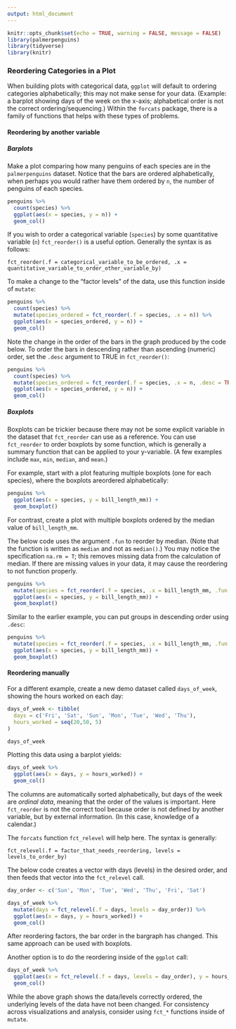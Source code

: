 ```yaml
---
output: html_document
---
```


```r
knitr::opts_chunk$set(echo = TRUE, warning = FALSE, message = FALSE)
library(palmerpenguins)
library(tidyverse)
library(knitr)
```

### Reordering Categories in a Plot

When building plots with categorical data, `ggplot` will default to ordering categories alphabetically; this may not make sense for your data. (Example: a barplot showing days of the week on the x-axis; alphabetical order is not the correct ordering/sequencing.) Within the `forcats` package, there is a family of functions that helps with these types of problems.

#### Reordering by another variable

##### Barplots

Make a plot comparing how many penguins of each species are in the `palmerpenguins` dataset. Notice that the bars are ordered alphabetically, when perhaps you would rather have them ordered by `n`, the number of penguins of each species.

```r
penguins %>% 
  count(species) %>% 
  ggplot(aes(x = species, y = n)) +
  geom_col()
```

If you wish to order a categorical variable (`species`) by some quantitative variable (`n`) `fct_reorder()` is a useful option. Generally the syntax is as follows:

```
fct_reorder(.f = categorical_variable_to_be_ordered, .x = quantitative_variable_to_order_other_variable_by)
```

To make a change to the "factor levels" of the data, use this function inside of `mutate`:

```r
penguins %>% 
  count(species) %>% 
  mutate(species_ordered = fct_reorder(.f = species, .x = n)) %>%
  ggplot(aes(x = species_ordered, y = n)) +
  geom_col()
```

Note the change in the order of the bars in the graph produced by the code below. To order the bars in descending rather than ascending (numeric) order, set the `.desc` argument to TRUE in `fct_reorder()`:

```r
penguins %>% 
  count(species) %>% 
  mutate(species_ordered = fct_reorder(.f = species, .x = n, .desc = TRUE)) %>%
  ggplot(aes(x = species_ordered, y = n)) +
  geom_col()
```

##### Boxplots

Boxplots can be trickier because there may not be some explicit variable in the dataset that `fct_reorder` can use as a reference. You can use `fct_reorder` to order boxplots by some function, which is generally a summary function that can be applied to your y-variable. (A few examples include `max`, `min`, `median`, and `mean`.)

For example, start with a plot featuring multiple boxplots (one for each species), where the boxplots areordered alphabetically:

```r
penguins %>% 
  ggplot(aes(x = species, y = bill_length_mm)) +
  geom_boxplot()
```

For contrast, create a plot with multiple boxplots ordered by the median value of `bill_length_mm`.

The below code uses the argument `.fun` to reorder by median. (Note that the function is written as `median` and not as `median()`.) You may notice the specification `na.rm = T`; this removes missing data from the calculation of median. If there are missing values in your data, it may cause the reordering to not function properly. 

```r
penguins %>% 
  mutate(species = fct_reorder(.f = species, .x = bill_length_mm, .fun = median, na.rm = T)) %>% 
  ggplot(aes(x = species, y = bill_length_mm)) +
  geom_boxplot()
```

Similar to the earlier example, you can put groups in descending order using `.desc`:

```r
penguins %>% 
  mutate(species = fct_reorder(.f = species, .x = bill_length_mm, .fun = median, na.rm = T, .desc = T)) %>% 
  ggplot(aes(x = species, y = bill_length_mm)) +
  geom_boxplot()
```

#### Reordering manually

For a different example, create a new demo dataset called `days_of_week`, showing the hours worked on each day:

```r
days_of_week <- tibble(
  days = c('Fri', 'Sat', 'Sun', 'Mon', 'Tue', 'Wed', 'Thu'),
  hours_worked = seq(20,50, 5)
)

days_of_week
```

Plotting this data using a barplot yields:

```r
days_of_week %>% 
  ggplot(aes(x = days, y = hours_worked)) +
  geom_col()
```

The columns are automatically sorted alphabetically, but days of the week are _ordinal data_, meaning that the order of the values is important. Here `fct_reorder` is not the correct tool because order is not defined by another variable, but by external information. (In this case, knowledge of a calendar.)

The `forcats` function `fct_relevel` will help here. The syntax is generally:

```
fct_relevel(.f = factor_that_needs_reordering, levels = levels_to_order_by)
```

The below code creates a vector with days (levels) in the desired order, and then feeds that vector into the `fct_relevel` call.

```r
day_order <- c('Sun', 'Mon', 'Tue', 'Wed', 'Thu', 'Fri', 'Sat')

days_of_week %>% 
  mutate(days = fct_relevel(.f = days, levels = day_order)) %>% 
  ggplot(aes(x = days, y = hours_worked)) +
  geom_col()

```

After reordering factors, the bar order in the bargraph has changed. This same approach can be used with boxplots.

Another option is to do the reordering inside of the `ggplot` call:

```r
days_of_week %>% 
  ggplot(aes(x = fct_relevel(.f = days, levels = day_order), y = hours_worked)) +
  geom_col()
```


While the above graph shows the data/levels correctly ordered, the underlying levels of the data have not been changed. For consistency across visualizations and analysis, consider using `fct_*` functions inside of `mutate`.







